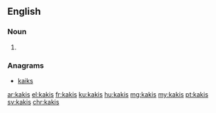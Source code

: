 {{also|kaķis}}
==English==

===Noun===
{{head|en}}

# {{plural of|kaki}}

===Anagrams===
* [[kaiks#English|kaiks]]

[[ar:kakis]]
[[el:kakis]]
[[fr:kakis]]
[[ku:kakis]]
[[hu:kakis]]
[[mg:kakis]]
[[my:kakis]]
[[pt:kakis]]
[[sv:kakis]]
[[chr:kakis]]